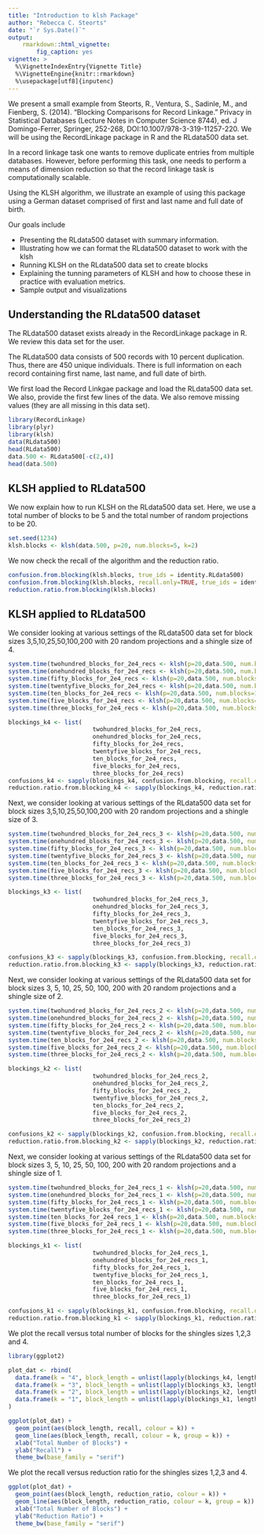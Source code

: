 ```yaml
---
title: "Introduction to klsh Package"
author: "Rebecca C. Steorts"
date: "`r Sys.Date()`"
output: 
    rmarkdown::html_vignette:
        fig_caption: yes
vignette: >
  %\VignetteIndexEntry{Vignette Title}
  %\VignetteEngine{knitr::rmarkdown}
  %\usepackage[utf8]{inputenc}
---
```

We present a small example from Steorts, R., Ventura, S., Sadinle, M., and Fienberg, S. (2014). "Blocking Comparisons for Record Linkage." Privacy in Statistical Databases (Lecture Notes in Computer Science 8744), ed. J Domingo-Ferrer, Springer, 252-268, DOI:10.1007/978-3-319-11257-220. We will be using the RecordLinkage package in R and the RLdata500 data set. 

In a record linkage task one wants to remove duplicate 
entries from multiple databases. However, before performing this task, one needs to perform a means of dimension reduction so that the record linkage task is computationally scalable. 
 
Using the KLSH algorithm, we illustrate an example of using this package using a German dataset comprised of first and last name and full date of birth. 

Our goals include

- Presenting the RLdata500 dataset with summary information.
- Illustrating how we can format the RLdata500 dataset to work with the klsh
- Running KLSH on the RLdata500 data set to create blocks
- Explaining the tunning parameters of KLSH and how to choose these in practice with evaluation metrics.
- Sample output and visualizations 

## Understanding the RLdata500 dataset

The RLdata500 dataset exists already in the RecordLinkage package in R. We review this data set for the user. 

The RLdata500 data consists of 500 records with 10 percent duplication. Thus, there are 450 unique individuals. There is full information on each record containing first name, last name, and full date of birth. 

We first load the Record Linkgae package and load the RLdata500 data set. We also, provide the first few lines of the data. We also remove missing values (they are all missing in this data set). 

```r
library(RecordLinkage)
library(plyr)
library(klsh)
data(RLdata500)
head(RLdata500)
data.500 <- RLdata500[-c(2,4)]
head(data.500)
```

## KLSH applied to RLdata500

We now explain how to run KLSH on the RLdata500 data set. Here, we use a total number of blocks to be 5 and the total number of random projections to be 20. 

```r
set.seed(1234)
klsh.blocks <- klsh(data.500, p=20, num.blocks=5, k=2)
```

We now check the recall of the algorithm and the reduction ratio. 

```r
confusion.from.blocking(klsh.blocks, true_ids = identity.RLdata500)
confusion.from.blocking(klsh.blocks, recall.only=TRUE, true_ids = identity.RLdata500)
reduction.ratio.from.blocking(klsh.blocks)
```

## KLSH applied to RLdata500

We consider looking at various settings of the RLdata500 data set for block sizes 3,5,10,25,50,100,200 with 20 random projections and a shingle size of 4.

```r
system.time(twohundred_blocks_for_2e4_recs <- klsh(p=20,data.500, num.blocks=200,k=4))
system.time(onehundred_blocks_for_2e4_recs <- klsh(p=20,data.500, num.blocks=100,k=4))
system.time(fifty_blocks_for_2e4_recs <- klsh(p=20,data.500, num.blocks=50,k=4))
system.time(twentyfive_blocks_for_2e4_recs <- klsh(p=20,data.500, num.blocks=25,k=4))
system.time(ten_blocks_for_2e4_recs <- klsh(p=20,data.500, num.blocks=10,k=4))
system.time(five_blocks_for_2e4_recs <- klsh(p=20,data.500, num.blocks=5,k=4))
system.time(three_blocks_for_2e4_recs <- klsh(p=20,data.500, num.blocks=3,k=4))

blockings_k4 <- list(
						twohundred_blocks_for_2e4_recs,
						onehundred_blocks_for_2e4_recs,
						fifty_blocks_for_2e4_recs,
						twentyfive_blocks_for_2e4_recs,
						ten_blocks_for_2e4_recs,
						five_blocks_for_2e4_recs,
						three_blocks_for_2e4_recs)
confusions_k4 <- sapply(blockings_k4, confusion.from.blocking, recall.only=TRUE, true_ids = identity.RLdata500)	
reduction.ratio.from.blocking_k4 <- sapply(blockings_k4, reduction.ratio.from.blocking)
```

Next, we consider looking at various settings of the RLdata500 data set for block sizes 3,5,10,25,50,100,200 with 20 random projections and a shingle size of 3.

```r
system.time(twohundred_blocks_for_2e4_recs_3 <- klsh(p=20,data.500, num.blocks=200,k=3))
system.time(onehundred_blocks_for_2e4_recs_3 <- klsh(p=20,data.500, num.blocks=100,k=3))
system.time(fifty_blocks_for_2e4_recs_3 <- klsh(p=20,data.500, num.blocks=50,k=3))
system.time(twentyfive_blocks_for_2e4_recs_3 <- klsh(p=20,data.500, num.blocks=25,k=3))
system.time(ten_blocks_for_2e4_recs_3 <- klsh(p=20,data.500, num.blocks=10,k=3))
system.time(five_blocks_for_2e4_recs_3 <- klsh(p=20,data.500, num.blocks=5,k=3))
system.time(three_blocks_for_2e4_recs_3 <- klsh(p=20,data.500, num.blocks=3,k=3))

blockings_k3 <- list(
						twohundred_blocks_for_2e4_recs_3,
						onehundred_blocks_for_2e4_recs_3,
						fifty_blocks_for_2e4_recs_3,
						twentyfive_blocks_for_2e4_recs_3,
						ten_blocks_for_2e4_recs_3,
						five_blocks_for_2e4_recs_3,
						three_blocks_for_2e4_recs_3)

confusions_k3 <- sapply(blockings_k3, confusion.from.blocking, recall.only=TRUE, true_ids = identity.RLdata500)
reduction.ratio.from.blocking_k3 <- sapply(blockings_k3, reduction.ratio.from.blocking)
```

Next, we consider looking at various settings of the RLdata500 data set for block sizes 3, 5, 10, 25, 50, 100, 200 with 20 random projections and a shingle size of 2.

```r
system.time(twohundred_blocks_for_2e4_recs_2 <- klsh(p=20,data.500, num.blocks=200,k=2))
system.time(onehundred_blocks_for_2e4_recs_2 <- klsh(p=20,data.500, num.blocks=100,k=2))
system.time(fifty_blocks_for_2e4_recs_2 <- klsh(p=20,data.500, num.blocks=50,k=2))
system.time(twentyfive_blocks_for_2e4_recs_2 <- klsh(p=20,data.500, num.blocks=25,k=2))
system.time(ten_blocks_for_2e4_recs_2 <- klsh(p=20,data.500, num.blocks=10,k=2))
system.time(five_blocks_for_2e4_recs_2 <- klsh(p=20,data.500, num.blocks=5,k=2))
system.time(three_blocks_for_2e4_recs_2 <- klsh(p=20,data.500, num.blocks=3,k=2))

blockings_k2 <- list(
						twohundred_blocks_for_2e4_recs_2,
						onehundred_blocks_for_2e4_recs_2,
						fifty_blocks_for_2e4_recs_2,
						twentyfive_blocks_for_2e4_recs_2,
						ten_blocks_for_2e4_recs_2,
						five_blocks_for_2e4_recs_2,
						three_blocks_for_2e4_recs_2)	

confusions_k2 <- sapply(blockings_k2, confusion.from.blocking, recall.only=TRUE, true_ids = identity.RLdata500)
reduction.ratio.from.blocking_k2 <- sapply(blockings_k2, reduction.ratio.from.blocking)
```

Next, we consider looking at various settings of the RLdata500 data set for block sizes 3, 5, 10, 25, 50, 100, 200 with 20 random projections and a shingle size of 1.

```r
system.time(twohundred_blocks_for_2e4_recs_1 <- klsh(p=20,data.500, num.blocks=200,k=1))
system.time(onehundred_blocks_for_2e4_recs_1 <- klsh(p=20,data.500, num.blocks=100,k=1))
system.time(fifty_blocks_for_2e4_recs_1 <- klsh(p=20,data.500, num.blocks=50,k=1))
system.time(twentyfive_blocks_for_2e4_recs_1 <- klsh(p=20,data.500, num.blocks=25,k=1))
system.time(ten_blocks_for_2e4_recs_1 <- klsh(p=20,data.500, num.blocks=10,k=1))
system.time(five_blocks_for_2e4_recs_1 <- klsh(p=20,data.500, num.blocks=5,k=1))
system.time(three_blocks_for_2e4_recs_1 <- klsh(p=20,data.500, num.blocks=3,k=1))

blockings_k1 <- list(
						twohundred_blocks_for_2e4_recs_1,
						onehundred_blocks_for_2e4_recs_1,
						fifty_blocks_for_2e4_recs_1,
						twentyfive_blocks_for_2e4_recs_1,
						ten_blocks_for_2e4_recs_1,
						five_blocks_for_2e4_recs_1,
						three_blocks_for_2e4_recs_1)

confusions_k1 <- sapply(blockings_k1, confusion.from.blocking, recall.only=TRUE, true_ids = identity.RLdata500)
reduction.ratio.from.blocking_k1 <- sapply(blockings_k1, reduction.ratio.from.blocking)
```

We plot the recall versus total number of blocks for the shingles sizes 1,2,3 and 4. 

```r
library(ggplot2)

plot_dat <- rbind(
  data.frame(k = "4", block_length = unlist(lapply(blockings_k4, length)), recall = confusions_k4, reduction_ratio = reduction.ratio.from.blocking_k4),
  data.frame(k = "3", block_length = unlist(lapply(blockings_k3, length)), recall = confusions_k3, reduction_ratio = reduction.ratio.from.blocking_k3),
  data.frame(k = "2", block_length = unlist(lapply(blockings_k2, length)), recall = confusions_k2, reduction_ratio = reduction.ratio.from.blocking_k2),
  data.frame(k = "1", block_length = unlist(lapply(blockings_k1, length)), recall = confusions_k1, reduction_ratio = reduction.ratio.from.blocking_k1)
)

ggplot(plot_dat) +
  geom_point(aes(block_length, recall, colour = k)) +
  geom_line(aes(block_length, recall, colour = k, group = k)) +
  xlab("Total Number of Blocks") +
  ylab("Recall") +
  theme_bw(base_family = "serif")
```

We plot the recall versus reduction ratio for the shingles sizes 1,2,3 and 4.

```r
ggplot(plot_dat) +
  geom_point(aes(block_length, reduction_ratio, colour = k)) +
  geom_line(aes(block_length, reduction_ratio, colour = k, group = k)) +
  xlab("Total Number of Blocks") +
  ylab("Reduction Ratio") +
  theme_bw(base_family = "serif")
```


